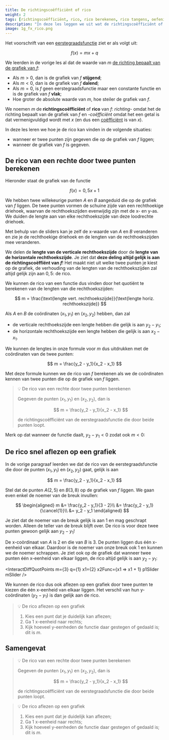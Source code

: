 ```yaml
---
title: De richtingscoëfficiënt of rico
weight: 2
tags: [richtingscoëfficiënt, rico, rico berekenen, rico tangens, oefeningen rico]
description: "In deze les leggen we uit wat de richtingscoëfficiënt of rico van een eerstegraadsfunctie is. Met behulp van oefeningen en interactieve illustraties leer je hoe je de rico van een functie kan berekenen wanneer twee punten zijn gegeven en hoe je de rico kan aflezen op een grafiek."
image: 1g_fx_rico.png
---
```


Het voorschrift van een [eerstegraadsfunctie](../intro) ziet er als volgt uit:

$$
f(x) = mx + q
$$

We leerden in de vorige les al dat de waarde van $m$ [de richting bepaalt van de grafiek van $f$](../grafiek#invloed-van-m-op-de-grafiek):

- Als $m\gt 0$, dan is de grafiek van $f$ **stijgend**;
- Als $m\lt 0$, dan is de grafiek van $f$ **dalend**;
- Als $m = 0$, is $f$ geen eerstegraadsfunctie maar een constante functie en is de grafiek van $f$ **vlak**;
- Hoe groter de absolute waarde van $m$, hoe steiler de grafiek van $f$.

We noemen $m$ de **richtingscoëfficiënt** of **rico** van $f$: *richting-* omdat het de richting bepaalt van de grafiek van $f$ en *-coëfficiënt* omdat het een getal is dat vermenigvuldigd wordt met $x$ (en dus een [coëfficiënt](../../eentermen/eenterm/#coëfficiënt-en-lettergedeelte) is van $x$).

In deze les leren we hoe je de rico kan vinden in de volgende situaties:

- wanneer er twee punten zijn gegeven die op de grafiek van $f$ liggen;
- wanneer de grafiek van $f$ is gegeven.

## De rico van een rechte door twee punten berekenen

Hieronder staat de grafiek van de functie

$$
f(x) = 0{,}5 x + 1
$$

We hebben twee willekeurige punten $A$ en $B$ aangeduid die op de grafiek van $f$ liggen. De twee punten vormen de schuine zijde van een rechthoekige driehoek, waarvan de rechthoekszijden evenwijdig zijn met de x- en y-as. We duiden de lengte aan van elke rechthoekszijde van deze loodrechte driehoek.

Met behulp van de sliders kan je zelf de x-waarde van $A$ en $B$ veranderen en zie je de rechthoekige driehoek en de lengten van de rechthoekszijden mee veranderen.


<InteractDiffQuotPoints m={0.5} q={1} x1={-1} x2={4} p1Slider p2Slider />

We delen de **lengte van de verticale rechthoekszijde** door de **lengte van de horizontale rechthoekszijde**. Je ziet dat **deze deling altijd gelijk is aan de richtingscoëffiënt van $f$**! Het maakt niet uit welke twee punten je kiest op de grafiek, de verhouding van de lengten van de rechthoekszijden zal altijd gelijk zijn aan $0{,}5$: de rico.

We kunnen de rico van een functie dus vinden door het quotiënt te berekenen van de lengten van die rechthoekszijden:

$$
m = \frac{\text{lengte vert. rechthoekszijde}}{\text{lengte horiz. rechthoekszijde}}
$$

Als $A$ en $B$ de coördinaten $(x_1, y_1)$ en $(x_2, y_2)$ hebben, dan zal

- de verticale rechthoekszijde een lengte hebben die gelijk is aan $y_2 - y_1$;
- de horizontale rechthoekszijde een lengte hebben die gelijk is aan $x_2 - x_1$.

We kunnen de lengtes in onze formule voor $m$ dus uitdrukken met de coördinaten van de twee punten:

$$
m = \frac{y_2 - y_1}{x_2 - x_1}
$$

Met deze formule kunnen we de rico van $f$ berekenen als we de coördinaten kennen van twee punten die op de grafiek van $f$ liggen.

> 💡 De rico van een rechte door twee punten berekenen
>
> Gegeven de punten $(x_1, y_1)$ en $(x_2, y_2)$, dan is
>
> $$
> m = \frac{y_2 - y_1}{x_2 - x_1}
> $$
>
> de richtingscoëfficiënt van de eerstegraadsfunctie die door beide punten loopt.

Merk op dat wanneer de functie daalt, $y_2 - y_1 \lt 0$ zodat ook $m\lt 0$:

<InteractDiffQuotPoints m={-2} q={1} x1={-1} x2={4} p1Slider p2Slider />


<RicoTweePunten/>

## De rico snel aflezen op een grafiek

In de vorige paragraaf leerden we dat de rico van de eerstegraadsfunctie die door de punten $(x_1, y_1)$ en $(x_2, y_2)$ gaat, gelijk is aan

$$
m = \frac{y_2 - y_1}{x_2 - x_1}
$$

Stel dat de punten $A(2, 5)$ en $B(3, 8)$ op de grafiek van $f$ liggen. We gaan even enkel de noemer van de breuk invullen:

$$
\begin{aligned}
m &= \frac{y_2 - y_1}{3 - 2}\\
  &= \frac{y_2 - y_1}{\cancel{1}}\\
  &= y_2 - y_1
\end{aligned}
$$

Je ziet dat de noemer van de breuk gelijk is aan $1$ en mag geschrapt worden. Alleen de teller van de breuk blijft over. De rico is voor deze twee punten gewoon gelijk aan $y_2 - y_1$!

De x-coördinaat van $A$ is $2$ en die van $B$ is $3$. De punten liggen dus één x-eenheid van elkaar. Daardoor is de noemer van onze breuk ook $1$ en kunnen we de noemer schrappen. Je ziet ook op de grafiek dat wanneer twee punten één x-eenheid van elkaar liggen, de rico altijd gelijk is aan $y_2-y_1$:

<InteractDiffQuotPoints m={3} q={1} x1={2} x2Func={x1 => x1 + 1} p1Slider mSlider />

We kunnen de rico dus ook aflezen op een grafiek door twee punten te kiezen die één x-eenheid van elkaar liggen. Het verschil van hun y-coördinaten ($y_2 - y_1$) is dan gelijk aan de rico.

> 💡 De rico aflezen op een grafiek
>
> 1. Kies een punt dat je duidelijk kan aflezen;
> 2. Ga 1 x-eenheid naar rechts;
> 3. Kijk hoeveel y-eenheden de functie daar gestegen of gedaald is; dit is $m$.


<RicoGrafiek />


## Samengevat

> 💡 De rico van een rechte door twee punten berekenen
>
> Gegeven de punten $(x_1, y_1)$ en $(x_2, y_2)$, dan is
>
> $$
> m = \frac{y_2 - y_1}{x_2 - x_1}
> $$
>
> de richtingscoëfficiënt van de eerstegraadsfunctie die door beide punten loopt.

> 💡 De rico aflezen op een grafiek
>
> 1. Kies een punt dat je duidelijk kan aflezen;
> 2. Ga 1 x-eenheid naar rechts;
> 3. Kijk hoeveel y-eenheden de functie daar gestegen of gedaald is; dit is $m$.

